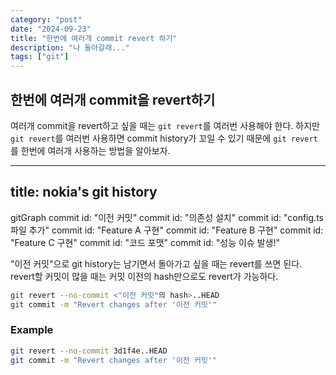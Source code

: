```yaml
---
category: "post"
date: "2024-09-23"
title: "한번에 여러개 commit revert 하기"
description: "나 돌아갈래..."
tags: ["git"]
---
```


## 한번에 여러개 commit을 revert하기
여러개 commit을 revert하고 싶을 때는 `git revert`를 여러번 사용해야 한다.
하지만 `git revert`를 여러번 사용하면 commit history가 꼬일 수 있기 때문에 `git revert`를 한번에 여러개 사용하는 방법을 알아보자.

---
title: nokia's git history
---
gitGraph
commit id: "이전 커밋"
commit id: "의존성 설치"
commit id: "config.ts 파일 추가"
commit id: "Feature A 구현"
commit id: "Feature B 구현"
commit id: "Feature C 구현"
commit id: "코드 포맷"
commit id: "성능 이슈 발생!"

"이전 커밋"으로 git history는 남기면서 돌아가고 싶을 때는 revert를 쓰면 된다.<br/>
revert할 커밋이 많을 때는 커밋 이전의 hash만으로도 revert가 가능하다.

```bash
git revert --no-commit <"이전 커밋"의 hash>..HEAD
git commit -m "Revert changes after '이전 커밋'"
```

### Example
```bash
git revert --no-commit 3d1f4e..HEAD
git commit -m "Revert changes after '이전 커밋'"
```

